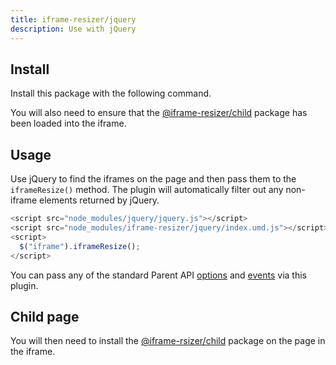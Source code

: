 ```yaml
---
title: iframe-resizer/jquery
description: Use with jQuery
---
```


## Install

Install this package with the following command.


<Install package="@iframe-resizer/jquery" />

You will also need to ensure that the [@iframe-resizer/child](../getting_started/#child-page-setup) package has been loaded into the iframe.

## Usage

Use jQuery to find the iframes on the page and then pass them to the `iframeResize()` method. The plugin will automatically filter out any non-iframe elements returned by jQuery.

```js
<script src="node_modules/jquery/jquery.js"></script>
<script src="node_modules/iframe-resizer/jquery/index.umd.js"></script>
<script>
  $("iframe").iframeResize();
</script>
```

You can pass any of the standard Parent API [options](/api/parent#options) and [events](/api/parent#events) via this plugin.

## Child page

You will then need to install the [@iframe-rsizer/child](../../getting_started/#child-page-setup) package on the page in the iframe.
